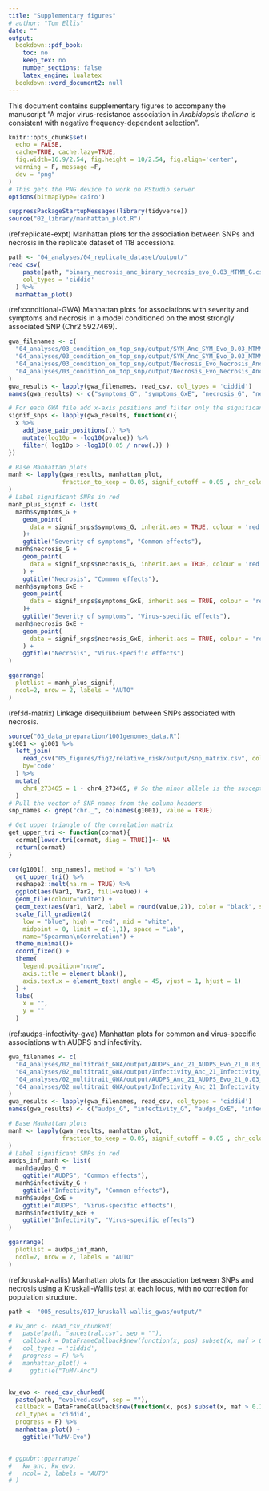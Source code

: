 ```yaml
---
title: "Supplementary figures"
# author: "Tom Ellis"
date: ""
output:
  bookdown::pdf_book:
    toc: no
    keep_tex: no
    number_sections: false
    latex_engine: lualatex
  bookdown::word_document2: null
---
```

\renewcommand{\thefigure}{S\arabic{figure}}
\setcounter{figure}{0}
\renewcommand{\thetable}{S\arabic{table}}
\setcounter{table}{0}
\renewcommand{\theequation}{S\arabic{equation}}
\setcounter{equation}{0}

This document contains supplementary figures to accompany the manuscript "A major virus-resistance association in *Arabidopsis thaliana* is consistent with negative frequency-dependent selection".

```r
knitr::opts_chunk$set(
  echo = FALSE,
  cache=TRUE, cache.lazy=TRUE,
  fig.width=16.9/2.54, fig.height = 10/2.54, fig.align='center',
  warning = F, message =F,
  dev = "png"
)
# This gets the PNG device to work on RStudio server
options(bitmapType='cairo')

suppressPackageStartupMessages(library(tidyverse))
source("02_library/manhattan_plot.R")
```

<!-- (ref:necrosis-snps) Loci associated with necrosis, showing whether the association was with the ‘common’ response to both viruses, or with a virus-specific response. -->

<!-- ```{r necrosis-snps} -->
<!-- read_csv("05_figures/supplementary_figures/supplementary_table_1.csv") %>%  -->
<!--   knitr::kable(caption = "(ref:necrosis-snps)") -->
<!-- ``` -->

<!-- (ref:snp-heritability) SNP heritability in response to each virus. -->

<!-- ```{r snp-heritability, fig.cap="(ref:snp-heritability)"} -->
<!-- # Import pseudoheritabilities and var. expained by the top SNP -->
<!-- # generated by pseudoheritabiliy.Rmd -->
<!-- h2 <- read_csv("04_analyses/01_snp_heritability/snp_heritability.csv", col_types = 'ccdd') -->

<!-- pd <- position_dodge(0.2) -->

<!-- h2 %>% -->
<!--   mutate( -->
<!--     Virus = ifelse(grepl("*Anc*", trait), "Ancestral", "Evolved"), -->
<!--     trait = str_extract(trait, "^[^_]+"), -->
<!--     trait = ifelse(trait == "SYM", "Symptoms", trait) -->
<!--   ) %>% -->
<!--   ggplot(aes(x = trait, y = Estimate, group=paste(Virus, component), colour = Virus)) + -->
<!--   geom_point(position = pd) + -->
<!--   geom_errorbar(aes( -->
<!--     ymin = Estimate - SE, -->
<!--     ymax =  Estimate + SE -->
<!--   ), -->
<!--   position = pd, width = 0.1) + -->
<!--   labs( -->
<!--     x = "", -->
<!--     y = "SNP heritability" -->
<!--   ) + -->
<!--   theme( -->
<!--     axis.title.x = element_blank(), -->
<!--     legend.position = "top" -->
<!--     ) + -->
<!--   scale_x_discrete( -->
<!--     labels = -->
<!--       c("AUDPS", "Infectivity", "Necrosis", "Severity of\nsymptoms") -->
<!--   ) + -->
<!--   theme_bw() -->


<!-- ``` -->

(ref:replicate-expt) Manhattan plots for the association between SNPs and necrosis in the replicate dataset of 118 accessions.

```r
path <- "04_analyses/04_replicate_dataset/output/"
read_csv(
    paste(path, "binary_necrosis_anc_binary_necrosis_evo_0.03_MTMM_G.csv", sep = ""),
    col_types = 'ciddid'
  ) %>% 
  manhattan_plot()

```

(ref:conditional-GWA) Manhattan plots for associations with severity and symptoms and necrosis in a model conditioned on the most strongly associated SNP (Chr2:5927469).

```r
gwa_filenames <- c(
  "04_analyses/03_condition_on_top_snp/output/SYM_Anc_SYM_Evo_0.03_MTMM_G.csv",
  "04_analyses/03_condition_on_top_snp/output/SYM_Anc_SYM_Evo_0.03_MTMM_GxE.csv",
  "04_analyses/03_condition_on_top_snp/output/Necrosis_Evo_Necrosis_Anc_0.03_MTMM_G.csv",
  "04_analyses/03_condition_on_top_snp/output/Necrosis_Evo_Necrosis_Anc_0.03_MTMM_GxE.csv"
)
gwa_results <- lapply(gwa_filenames, read_csv, col_types = 'ciddid')
names(gwa_results) <- c("symptoms_G", "symptoms_GxE", "necrosis_G", "necrosis_GxE")

# For each GWA file add x-axis positions and filter only the significant results
signif_snps <- lapply(gwa_results, function(x){
  x %>% 
    add_base_pair_positions(.) %>% 
    mutate(log10p = -log10(pvalue)) %>% 
    filter( log10p > -log10(0.05 / nrow(.)) ) 
})

# Base Manhattan plots
manh <- lapply(gwa_results, manhattan_plot,
               fraction_to_keep = 0.05, signif_cutoff = 0.05 , chr_colours = c('gray80', 'gray60')
)
# Label significant SNPs in red
manh_plus_signif <- list(
  manh$symptoms_G +
    geom_point(
      data = signif_snps$symptoms_G, inherit.aes = TRUE, colour = 'red'
    )+
    ggtitle("Severity of symptoms", "Common effects"),
  manh$necrosis_G +
    geom_point(
      data = signif_snps$necrosis_G, inherit.aes = TRUE, colour = 'red'
    ) +
    ggtitle("Necrosis", "Common effects"),
  manh$symptoms_GxE +
    geom_point(
      data = signif_snps$symptoms_GxE, inherit.aes = TRUE, colour = 'red'
    )+
    ggtitle("Severity of symptoms", "Virus-specific effects"),
  manh$necrosis_GxE +
    geom_point(
      data = signif_snps$necrosis_GxE, inherit.aes = TRUE, colour = 'red'
    ) +
    ggtitle("Necrosis", "Virus-specific effects")
)

ggarrange(
  plotlist = manh_plus_signif,
  ncol=2, nrow = 2, labels = "AUTO"
)

```

(ref:ld-matrix) Linkage disequilibrium between SNPs associated with necrosis.

```r
source("03_data_preparation/1001genomes_data.R")
g1001 <- g1001 %>% 
  left_join(
    read_csv("05_figures/fig2/relative_risk/output/snp_matrix.csv", col_types = 'ciiiiiiiiiiiii'),
    by='code'
  ) %>% 
  mutate(
    chr4_273465 = 1 - chr4_273465, # So the minor allele is the susceptible allele
  )
# Pull the vector of SNP names from the column headers
snp_names <- grep("chr._", colnames(g1001), value = TRUE)

# Get upper triangle of the correlation matrix
get_upper_tri <- function(cormat){
  cormat[lower.tri(cormat, diag = TRUE)]<- NA
  return(cormat)
}

cor(g1001[, snp_names], method = 's') %>%
  get_upper_tri() %>%
  reshape2::melt(na.rm = TRUE) %>%
  ggplot(aes(Var1, Var2, fill=value)) +
  geom_tile(colour="white") +
  geom_text(aes(Var1, Var2, label = round(value,2)), color = "black", size = 3) +
  scale_fill_gradient2(
    low = "blue", high = "red", mid = "white",
    midpoint = 0, limit = c(-1,1), space = "Lab",
    name="Spearman\nCorrelation") +
  theme_minimal()+
  coord_fixed() +
  theme(
    legend.position="none",
    axis.title = element_blank(),
    axis.text.x = element_text( angle = 45, vjust = 1, hjust = 1)
  ) +
  labs(
    x = "",
    y = ""
  )

```

(ref:audps-infectivity-gwa) Manhattan plots for common and virus-specific associations with AUDPS and infectivity.

```r

gwa_filenames <- c(
  "04_analyses/02_multitrait_GWA/output/AUDPS_Anc_21_AUDPS_Evo_21_0.03_MTMM_G.csv",
  "04_analyses/02_multitrait_GWA/output/Infectivity_Anc_21_Infectivity_Evo_21_0.03_MTMM_G.csv",
  "04_analyses/02_multitrait_GWA/output/AUDPS_Anc_21_AUDPS_Evo_21_0.03_MTMM_GxE.csv",
  "04_analyses/02_multitrait_GWA/output/Infectivity_Anc_21_Infectivity_Evo_21_0.03_MTMM_GxE.csv"
)
gwa_results <- lapply(gwa_filenames, read_csv, col_types = 'ciddid')
names(gwa_results) <- c("audps_G", "infectivity_G", "audps_GxE", "infectivity_GxE")

# Base Manhattan plots
manh <- lapply(gwa_results, manhattan_plot,
               fraction_to_keep = 0.05, signif_cutoff = 0.05 , chr_colours = c('gray80', 'gray60')
)
# Label significant SNPs in red
audps_inf_manh <- list(
  manh$audps_G +
    ggtitle("AUDPS", "Common effects"),
  manh$infectivity_G +
    ggtitle("Infectivity", "Common effects"),
  manh$audps_GxE +
    ggtitle("AUDPS", "Virus-specific effects"),
  manh$infectivity_GxE +
    ggtitle("Infectivity", "Virus-specific effects")
)

ggarrange(
  plotlist = audps_inf_manh,
  ncol=2, nrow = 2, labels = "AUTO"
)

```

(ref:kruskal-wallis) Manhattan plots for the association between SNPs and necrosis using a Kruskall-Wallis test at each locus, with no correction for population structure.

```r

path <- "005_results/017_kruskall-wallis_gwas/output/"

# kw_anc <- read_csv_chunked(
#   paste(path, "ancestral.csv", sep = ""),
#   callback = DataFrameCallback$new(function(x, pos) subset(x, maf > 0.1)),
#   col_types = 'ciddid',
#   progress = F) %>% 
#   manhattan_plot() +
#     ggtitle("TuMV-Anc")


kw_evo <- read_csv_chunked(
  paste(path, "evolved.csv", sep = ""),
  callback = DataFrameCallback$new(function(x, pos) subset(x, maf > 0.1)),
  col_types = 'ciddid',
  progress = F) %>%
  manhattan_plot() +
    ggtitle("TuMV-Evo")


# ggpubr::ggarrange(
#   kw_anc, kw_evo,
#   ncol= 2, labels = "AUTO"
# )




```

